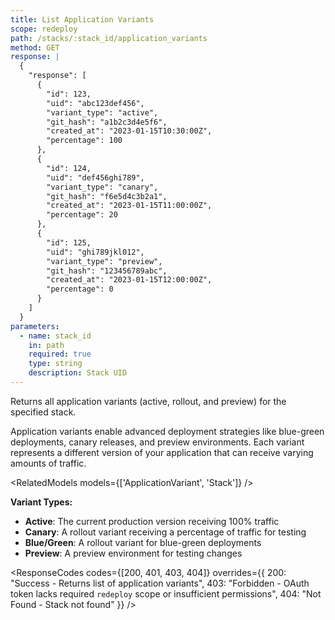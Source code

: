 ```yaml
---
title: List Application Variants
scope: redeploy
path: /stacks/:stack_id/application_variants
method: GET
response: |
  {
    "response": [
      {
        "id": 123,
        "uid": "abc123def456",
        "variant_type": "active",
        "git_hash": "a1b2c3d4e5f6",
        "created_at": "2023-01-15T10:30:00Z",
        "percentage": 100
      },
      {
        "id": 124,
        "uid": "def456ghi789",
        "variant_type": "canary",
        "git_hash": "f6e5d4c3b2a1",
        "created_at": "2023-01-15T11:00:00Z",
        "percentage": 20
      },
      {
        "id": 125,
        "uid": "ghi789jkl012",
        "variant_type": "preview",
        "git_hash": "123456789abc",
        "created_at": "2023-01-15T12:00:00Z",
        "percentage": 0
      }
    ]
  }
parameters:
  - name: stack_id
    in: path
    required: true
    type: string
    description: Stack UID
---
```


Returns all application variants (active, rollout, and preview) for the specified stack.

Application variants enable advanced deployment strategies like blue-green deployments, canary releases, and preview environments. Each variant represents a different version of your application that can receive varying amounts of traffic.

<RelatedModels models={['ApplicationVariant', 'Stack']} />

**Variant Types:**
- **Active**: The current production version receiving 100% traffic
- **Canary**: A rollout variant receiving a percentage of traffic for testing
- **Blue/Green**: A rollout variant for blue-green deployments 
- **Preview**: A preview environment for testing changes

<ResponseCodes 
  codes={[200, 401, 403, 404]}
  overrides={{
    200: "Success - Returns list of application variants",
    403: "Forbidden - OAuth token lacks required `redeploy` scope or insufficient permissions",
    404: "Not Found - Stack not found"
  }}
/>